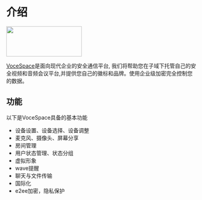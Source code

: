 
# 介绍 

<Container>
    <img src={normalizeImagePath('/vocespace.svg')} height="80px" width="200px" />
</Container>

[VoceSpace](https://github.com/Privoce/vocespace-client)是面向现代企业的安全通信平台, 我们将帮助您在子域下托管自己的安全视频和音频会议平台,并提供您自己的徽标和品牌。使用企业级加密完全控制您的数据。


## 功能

以下是VoceSpace具备的基本功能

- 设备设置、设备选择、设备调整
- 麦克风、摄像头、屏幕分享
- 房间管理
- 用户状态管理、状态分组
- 虚拟形象
- wave提醒
- 聊天与文件传输
- 国际化
- e2ee加密，隐私保护